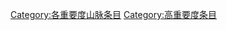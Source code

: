 {{Articles by Importance|topic=山脉|project=山脉|format=toc}}
{{Wikipedia category}}
{{emptycat}}

[[Category:各重要度山脉条目|Category:各重要度山脉条目]]
[[Category:高重要度条目|Category:高重要度条目]]